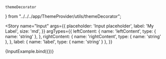     themeDecorator
} from "../../../app/ThemeProvider/utils/themeDecorator";

<Meta
  title='UI/Input'
  component={Input}
  decorators={[themeDecorator]}
/>

<Story
  name="Input"
  args={{
    placeholder: 'Input placeholder',
    label: 'My Label',
    size: 'md',
  }}
  argTypes={{
    leftContent: {
      name: 'leftContent',
      type: { name: 'string' },
    },
    rightContent: {
      name: 'rightContent',
      type: { name: 'string' },
    },
    label: {
      name: 'label',
      type: { name: 'string' }
    },
  }}
>
  {InputExample.bind({})}
</Story>
